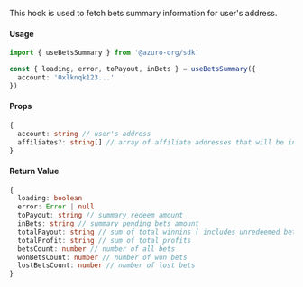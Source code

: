 
This hook is used to fetch bets summary information for user's address.

#### Usage

```ts
import { useBetsSummary } from '@azuro-org/sdk'

const { loading, error, toPayout, inBets } = useBetsSummary({
  account: '0xlknqk123...'
})
```

#### Props

```ts
{
  account: string // user's address
  affiliates?: string[] // array of affiliate addresses that will be included in data
}
```

#### Return Value

```ts
{
  loading: boolean
  error: Error | null
  toPayout: string // summary redeem amount
  inBets: string // summary pending bets amount
  totalPayout: string // sum of total winnins ( includes unredeemed bets )
  totalProfit: string // sum of total profits
  betsCount: number // number of all bets
  wonBetsCount: number // number of won bets
  lostBetsCount: number // number of lost bets
}
```
